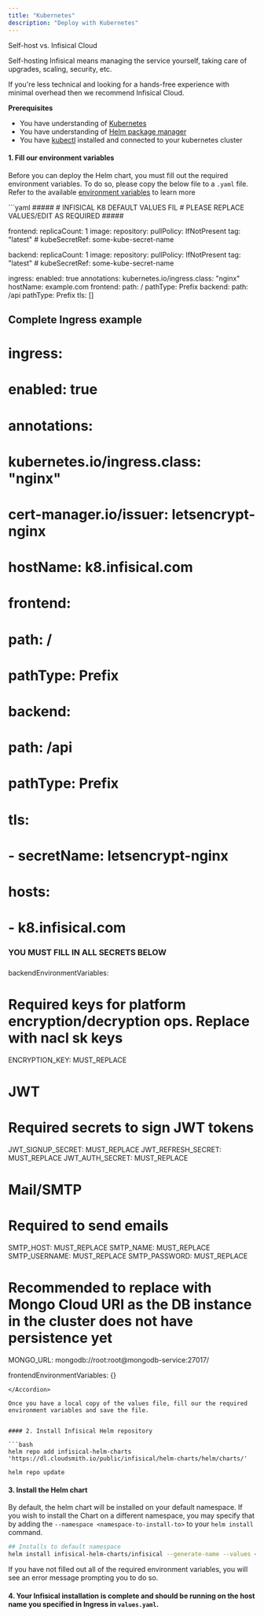 ```yaml
---
title: "Kubernetes"
description: "Deploy with Kubernetes"
---
```


<Info>
Self-host vs. Infisical Cloud

Self-hosting Infisical means managing the service yourself, taking care of upgrades, scaling, security, etc.

If you're less technical and looking for a hands-free experience with minimal overhead then we recommend Infisical Cloud.

</Info>

**Prerequisites**
- You have understanding of [Kubernetes](https://kubernetes.io/)
- You have understanding of [Helm package manager](https://helm.sh/) 
- You have [kubectl](https://kubernetes.io/docs/reference/kubectl/kubectl/) installed and connected to your kubernetes cluster


#### 1. Fill our environment variables

Before you can deploy the Helm chart, you must fill out the required environment variables. To do so, please copy the below file to a `.yaml` file. 
Refer to the available [environment variables](../../self-hosting/configuration/envars) to learn more

<Accordion title="vaules.yaml">
```yaml
#####
# INFISICAL K8 DEFAULT VALUES FIL
# PLEASE REPLACE VALUES/EDIT AS REQUIRED 
#####

frontend:
  replicaCount: 1
  image:
    repository: 
    pullPolicy: IfNotPresent
    tag: "latest"
    # kubeSecretRef: some-kube-secret-name


backend:
  replicaCount: 1
  image:
    repository: 
    pullPolicy: IfNotPresent
    tag: "latest"
    # kubeSecretRef: some-kube-secret-name

ingress:
  enabled: true
  annotations:
    kubernetes.io/ingress.class: "nginx"
  hostName: example.com
  frontend: 
    path: /
    pathType: Prefix
  backend:
    path: /api
    pathType: Prefix
  tls: []

## Complete Ingress example 
# ingress:
#   enabled: true
#   annotations:
#     kubernetes.io/ingress.class: "nginx"
#     cert-manager.io/issuer: letsencrypt-nginx
#   hostName: k8.infisical.com
#   frontend: 
#     path: /
#     pathType: Prefix
#   backend:
#     path: /api
#     pathType: Prefix
#   tls:
#     - secretName: letsencrypt-nginx
#       hosts:
#         - k8.infisical.com

###
### YOU MUST FILL IN ALL SECRETS BELOW
### 
backendEnvironmentVariables:
  # Required keys for platform encryption/decryption ops. Replace with nacl sk keys
  ENCRYPTION_KEY: MUST_REPLACE

  # JWT
  # Required secrets to sign JWT tokens
  JWT_SIGNUP_SECRET: MUST_REPLACE
  JWT_REFRESH_SECRET: MUST_REPLACE
  JWT_AUTH_SECRET: MUST_REPLACE

  # Mail/SMTP
  # Required to send emails
  SMTP_HOST: MUST_REPLACE 
  SMTP_NAME: MUST_REPLACE
  SMTP_USERNAME: MUST_REPLACE
  SMTP_PASSWORD: MUST_REPLACE

  # Recommended to replace with Mongo Cloud URI as the DB instance in the cluster does not have persistence yet
  MONGO_URL: mongodb://root:root@mongodb-service:27017/

frontendEnvironmentVariables: {}
```
</Accordion>

Once you have a local copy of the values file, fill our the required environment variables and save the file.


#### 2. Install Infisical Helm repository 

```bash
helm repo add infisical-helm-charts 'https://dl.cloudsmith.io/public/infisical/helm-charts/helm/charts/' 
  
helm repo update
```

#### 3. Install the Helm chart 

By default, the helm chart will be installed on your default namespace. If you wish to install the Chart on a different namespace, you may specify
that by adding the `--namespace <namespace-to-install-to>` to your `helm install` command.

```bash
## Installs to default namespace
helm install infisical-helm-charts/infisical --generate-name --values <path to the values.yaml you downloaded/created in step 2>
```

<Note>
If you have not filled out all of the required environment variables, you will see an error message prompting you to 
do so. 
</Note>

#### 4. Your Infisical installation is complete and should be running on the host name you specified in Ingress in `values.yaml`.